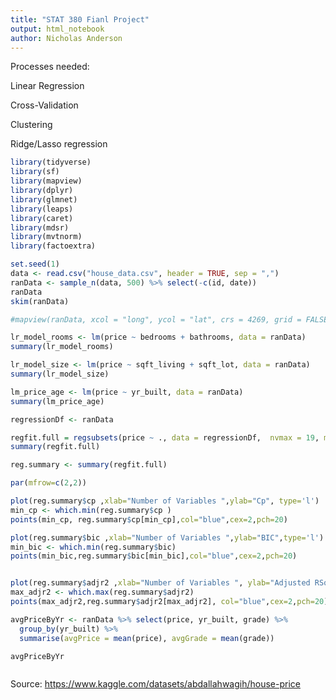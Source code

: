 ---
title: "STAT 380 Fianl Project"
output: html_notebook
author: Nicholas Anderson
---

Processes needed:

Linear Regression

Cross-Validation

Clustering

Ridge/Lasso regression



```{r}
library(tidyverse)
library(sf)
library(mapview)
library(dplyr)
library(glmnet)
library(leaps)
library(caret)
library(mdsr)
library(mvtnorm)
library(factoextra)

set.seed(1)
data <- read.csv("house_data.csv", header = TRUE, sep = ",")
ranData <- sample_n(data, 500) %>% select(-c(id, date))
ranData
skim(ranData)
```

```{r}

#mapview(ranData, xcol = "long", ycol = "lat", crs = 4269, grid = FALSE)
```


```{r}
lr_model_rooms <- lm(price ~ bedrooms + bathrooms, data = ranData)
summary(lr_model_rooms)
```


```{r}
lr_model_size <- lm(price ~ sqft_living + sqft_lot, data = ranData)
summary(lr_model_size)
```

```{r}
lm_price_age <- lm(price ~ yr_built, data = ranData)
summary(lm_price_age)
```

```{r}
regressionDf <- ranData

regfit.full = regsubsets(price ~ ., data = regressionDf,  nvmax = 19, method="forward")
summary(regfit.full)

reg.summary <- summary(regfit.full)

par(mfrow=c(2,2))

plot(reg.summary$cp ,xlab="Number of Variables ",ylab="Cp", type='l')
min_cp <- which.min(reg.summary$cp )
points(min_cp, reg.summary$cp[min_cp],col="blue",cex=2,pch=20)

plot(reg.summary$bic ,xlab="Number of Variables ",ylab="BIC",type='l')
min_bic <- which.min(reg.summary$bic)
points(min_bic,reg.summary$bic[min_bic],col="blue",cex=2,pch=20)


plot(reg.summary$adjr2 ,xlab="Number of Variables ", ylab="Adjusted RSq",type="l")
max_adjr2 <- which.max(reg.summary$adjr2)
points(max_adjr2,reg.summary$adjr2[max_adjr2], col="blue",cex=2,pch=20)
```

```{r}
avgPriceByYr <- ranData %>% select(price, yr_built, grade) %>%
  group_by(yr_built) %>%
  summarise(avgPrice = mean(price), avgGrade = mean(grade))

avgPriceByYr


```

```{r}

```









Source: <https://www.kaggle.com/datasets/abdallahwagih/house-price>
